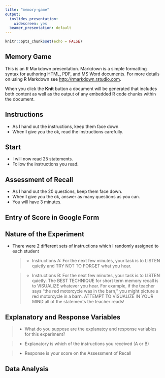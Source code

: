 ```yaml
---
title: "memory-game"
output:
  ioslides_presentation:
    widescreen: yes
  beamer_presentation: default
---
```


```r
knitr::opts_chunk$set(echo = FALSE)
```

## Memory Game

This is an R Markdown presentation. Markdown is a simple formatting syntax for authoring HTML, PDF, and MS Word documents. For more details on using R Markdown see <http://rmarkdown.rstudio.com>.

When you click the **Knit** button a document will be generated that includes both content as well as the output of any embedded R code chunks within the document.

## Instructions

- As I hand out the instructions, keep them face down.
- When I give you the ok, read the instructions carefully.


## Start

- I will now read 25 statements.
- Follow the instructions you read.


## Assessment of Recall

- As I hand out the 20 questions, keep them face down.
- When I give you the ok, answer as many questions as you can.
- You will have 3 minutes.

## Entry of Score in Google Form


## Nature of the Experiment

- There were 2 different sets of instructions which I randomly assigned to each student

  >- Instructions A:  For the next few minutes, your task is to LISTEN quietly and TRY NOT TO FORGET what you hear.

  >- Instructions B:  For the next few minutes, your task is to LISTEN quietly.   The BEST TECHNIQUE for short term memory recall is to VISUALIZE whatever you hear.  For example, if the teacher says “the red motorcycle was in the barn,” you might picture a red motorcycle in a barn.  ATTEMPT TO VISUALIZE IN YOUR MIND all of the statements the teacher reads! 

## Explanatory and Response Variables

  >- What do you suppose are the explanatoy and response variables for this experiment?
  
  >- <div class="red"> Explanatory is which of the instructions you received (A or B)  </div>
  
  >- <div class="red"> Response is your score on the Assessment of Recall </div>

## Data Analysis





